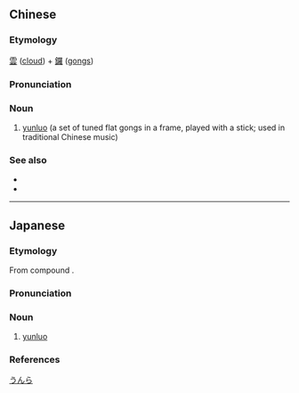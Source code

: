 {{also|云锣}}
==Chinese==
{{zh-forms|s=云锣}}
{{wikipedia|lang=zh}}

===Etymology===
[[雲]] ([[cloud]]) + [[鑼]] ([[gongs]])

===Pronunciation===
{{zh-pron
|m=yúnluó
|cat=n
}}

===Noun===
{{zh-noun}}

# [[yunluo]] (a set of tuned flat gongs in a frame, played with a stick; used in traditional Chinese music)

===See also===
* {{l|zh|十面鑼}}
* {{l|zh|雲羅}}

{{zh-cat|Musical instruments}}

----

==Japanese==

===Etymology===
{{ja-kanjitab|うん|ら|yomi=o}}
From {{etyl|ltc|ja|sort=うんら}} compound {{m|zh|雲鑼|lit=cloud + gong}}.

===Pronunciation===
{{ja-pron|yomi=o|うんら|acc=1|acc_ref=DJR}}

===Noun===
{{ja-noun|うんら}}

# [[yunluo]]

===References===
<references/>

[[Category:ja:Musical instruments|うんら]]